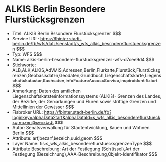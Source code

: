 # ALKIS Berlin Besondere Flurstücksgrenzen
- Titel: ALKIS Berlin Besondere Flurstücksgrenzen $$$
- Service URL: https://fbinter.stadt-berlin.de/fb/wfs/data/senstadt/s_wfs_alkis_besondereflurstuecksgrenzen $$$
- Typ: WFS $$$
- Name: alkis-berlin-besondere-flurstucksgrenzen-wfs-d7cee9d4 $$$
- Stichworte: ALB,ALK,ALKIS,AdVMIS,Adressen,Berlin,Flurkarte,Flurstück,Flurstücksgrenzen,Geobasisdaten,Geodaten,Grundbuch,Liegenschaftskarte,Liegenschaftskataster,Sachdaten,infoFeatureAccessService,inspireidentifiziert $$$
- Anmerkung: Daten des amtlichen Liegenschaftskatsterinformationssystems (ALKIS)- Grenzen des Landes, der Bezirke, der Gemarkungen und Fluren sowie strittige Grenzen und Mittellinien der Gewässer $$$
- Fisbroker URL: https://fbinter.stadt-berlin.de/fb?loginkey=alphaDataStart&alphaDataId=s_wfs_alkis_besondereflurstuecksgrenzen@senstadt $$$
- Autor: Senatsverwaltung für Stadtentwicklung, Bauen und Wohnen Berlin $$$
- Attribute: arf,bezarf,bezeich,uuid,geom $$$
- Layer Name: fis:s_wfs_alkis_besondereflurstuecksgrenzenType $$$
- Attribute Beschreibung: Art der Festlegung (Schlüssel),Art der Festlegung (Bezeichnung),AAA-Beschreibung,Objekt-Identifikator $$$
